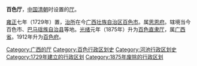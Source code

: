 '''百色厅'''，[[中国|中国]][[清朝|清朝]]时设置的[[厅_(行政区划)|厅]]。

[[雍正|雍正]]七年（1729年）置，[[治所|治所]]在今[[广西壮族自治区|广西壮族自治区]][[百色市|百色市]]。属[[思恩府|思恩府]]。辖境当今百色市、[[巴马瑶族自治县|巴马瑶族自治县]]等地。[[光绪|光绪]]元年（1875年）升为[[百色直隶厅|百色直隶厅]]，属[[廣西省_(清朝)|广西省]]。1912年升为[[百色府|百色府]]。 

{{清朝廣西省行政區劃|nocat}}
{{DEFAULTSORT:B}}
[[Category:广西的厅|Category:广西的厅]]
[[Category:百色行政区划史|Category:百色行政区划史]]
[[Category:河池行政区划史|Category:河池行政区划史]]
[[Category:1729年建立的行政区划|Category:1729年建立的行政区划]]
[[Category:1875年废除的行政区划|Category:1875年废除的行政区划]]